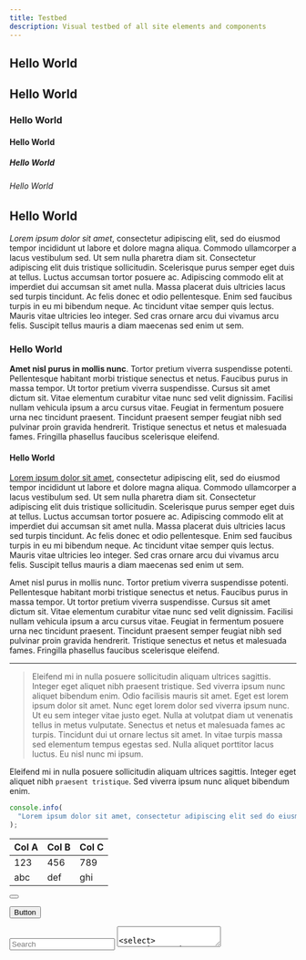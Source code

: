 ```yaml
---
title: Testbed
description: Visual testbed of all site elements and components
---
```



<section>

<Palette />

# Hello World

## Hello World

### Hello World

#### Hello World

##### Hello World

###### Hello World

## Hello World

_Lorem ipsum dolor sit amet_, consectetur adipiscing elit, sed do
eiusmod tempor incididunt ut labore et dolore magna aliqua. Commodo
ullamcorper a lacus vestibulum sed. Ut sem nulla pharetra diam sit.
Consectetur adipiscing elit duis tristique sollicitudin. Scelerisque purus
semper eget duis at tellus. Luctus accumsan tortor posuere ac. Adipiscing
commodo elit at imperdiet dui accumsan sit amet nulla. Massa placerat duis
ultricies lacus sed turpis tincidunt. Ac felis donec et odio pellentesque.
Enim sed faucibus turpis in eu mi bibendum neque. Ac tincidunt vitae semper
quis lectus. Mauris vitae ultricies leo integer. Sed cras ornare arcu dui
vivamus arcu felis. Suscipit tellus mauris a diam maecenas sed enim ut sem.

### Hello World

**Amet nisl purus in mollis nunc**. Tortor pretium viverra suspendisse potenti.
Pellentesque habitant morbi tristique senectus et netus. Faucibus purus in
massa tempor. Ut tortor pretium viverra suspendisse. Cursus sit amet dictum
sit. Vitae elementum curabitur vitae nunc sed velit dignissim. Facilisi nullam
vehicula ipsum a arcu cursus vitae. Feugiat in fermentum posuere urna nec
tincidunt praesent. Tincidunt praesent semper feugiat nibh sed pulvinar proin
gravida hendrerit. Tristique senectus et netus et malesuada fames. Fringilla
phasellus faucibus scelerisque eleifend.

#### Hello World

[Lorem ipsum dolor sit amet](), consectetur adipiscing elit, sed do eiusmod tempor
incididunt ut labore et dolore magna aliqua. Commodo ullamcorper a lacus
vestibulum sed. Ut sem nulla pharetra diam sit. Consectetur adipiscing elit
duis tristique sollicitudin. Scelerisque purus semper eget duis at tellus.
Luctus accumsan tortor posuere ac. Adipiscing commodo elit at imperdiet dui
accumsan sit amet nulla. Massa placerat duis ultricies lacus sed turpis
tincidunt. Ac felis donec et odio pellentesque. Enim sed faucibus turpis in eu
mi bibendum neque. Ac tincidunt vitae semper quis lectus. Mauris vitae
ultricies leo integer. Sed cras ornare arcu dui vivamus arcu felis. Suscipit
tellus mauris a diam maecenas sed enim ut sem.

Amet nisl purus in mollis nunc. Tortor pretium viverra suspendisse potenti.
Pellentesque habitant morbi tristique senectus et netus. Faucibus purus in
massa tempor. Ut tortor pretium viverra suspendisse. Cursus sit amet dictum
sit. Vitae elementum curabitur vitae nunc sed velit dignissim. Facilisi nullam
vehicula ipsum a arcu cursus vitae. Feugiat in fermentum posuere urna nec
tincidunt praesent. Tincidunt praesent semper feugiat nibh sed pulvinar proin
gravida hendrerit. Tristique senectus et netus et malesuada fames. Fringilla
phasellus faucibus scelerisque eleifend.

---

> Eleifend mi in nulla posuere sollicitudin aliquam ultrices sagittis. Integer
> eget aliquet nibh praesent tristique. Sed viverra ipsum nunc aliquet bibendum
> enim. Odio facilisis mauris sit amet. Eget est lorem ipsum dolor sit amet.
> Nunc eget lorem dolor sed viverra ipsum nunc. Ut eu sem integer vitae justo
> eget. Nulla at volutpat diam ut venenatis tellus in metus vulputate. Senectus
> et netus et malesuada fames ac turpis. Tincidunt dui ut ornare lectus sit
> amet. In vitae turpis massa sed elementum tempus egestas sed. Nulla aliquet
> porttitor lacus luctus. Eu nisl nunc mi ipsum.

Eleifend mi in nulla posuere sollicitudin aliquam ultrices sagittis. Integer
eget aliquet nibh <code>praesent tristique</code>. Sed viverra ipsum nunc aliquet bibendum
enim.

```js
console.info(
  "Lorem ipsum dolor sit amet, consectetur adipiscing elit sed do eiusmod tempor incididunt ut labore et dolore magna aliqua.",
);
```

| Col A | Col B | Col C |
| ----- | ----- | ----- |
| 123   | 456   | 789   |
| abc   | def   | ghi   |

</section>

<section>

<div style={{ width: 100, height: 100, boxShadow: "var(--box-shadow)" }} />

<button>
  <LuHistory />
</button>

<button>Button</button>

<input placeholder="Search" />

<textarea placeholder="Search" />

<select>
  <option>Option A</option>
  <option>Option B</option>
  <option>Option C</option>
</select>

<input type="checkbox" />

</section>

<section>

<Link href="/" className="button">
  Link Button
</Link>

</section>
